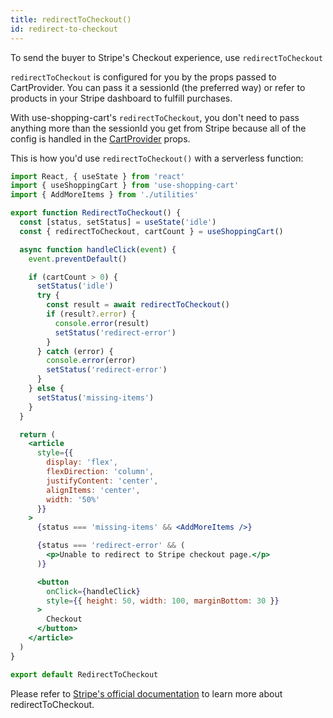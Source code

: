 ```yaml
---
title: redirectToCheckout()
id: redirect-to-checkout
---
```


To send the buyer to Stripe's Checkout experience, use `redirectToCheckout`

`redirectToCheckout` is configured for you by the props passed to CartProvider. You can pass it a sessionId
(the preferred way) or refer to products in your Stripe dashboard to fulfill purchases.

With use-shopping-cart's `redirectToCheckout`, you don't need to pass anything more than the sessionId you get
from Stripe because all of the config is handled in the [CartProvider](docs/usage/cart-provider) props.

This is how you'd use `redirectToCheckout()` with a serverless function:


<CartDisplayWrapper>
  <RedirectToCheckout />
</CartDisplayWrapper>

```jsx
import React, { useState } from 'react'
import { useShoppingCart } from 'use-shopping-cart'
import { AddMoreItems } from './utilities'

export function RedirectToCheckout() {
  const [status, setStatus] = useState('idle')
  const { redirectToCheckout, cartCount } = useShoppingCart()

  async function handleClick(event) {
    event.preventDefault()

    if (cartCount > 0) {
      setStatus('idle')
      try {
        const result = await redirectToCheckout()
        if (result?.error) {
          console.error(result)
          setStatus('redirect-error')
        }
      } catch (error) {
        console.error(error)
        setStatus('redirect-error')
      }
    } else {
      setStatus('missing-items')
    }
  }

  return (
    <article
      style={{
        display: 'flex',
        flexDirection: 'column',
        justifyContent: 'center',
        alignItems: 'center',
        width: '50%'
      }}
    >
      {status === 'missing-items' && <AddMoreItems />}

      {status === 'redirect-error' && (
        <p>Unable to redirect to Stripe checkout page.</p>
      )}

      <button
        onClick={handleClick}
        style={{ height: 50, width: 100, marginBottom: 30 }}
      >
        Checkout
      </button>
    </article>
  )
}

export default RedirectToCheckout
```

Please refer to [Stripe's official documentation](https://stripe.com/docs/js/checkout/redirect_to_checkout)
to learn more about redirectToCheckout.
